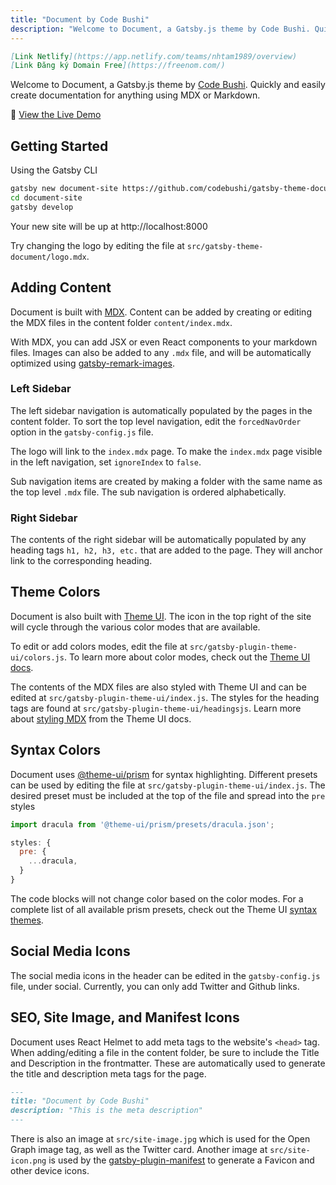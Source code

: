 ```yaml
---
title: "Document by Code Bushi"
description: "Welcome to Document, a Gatsby.js theme by Code Bushi. Quickly and easily create documentation for anything using MDX or Markdown."
---
```

```md
[Link Netlify](https://app.netlify.com/teams/nhtam1989/overview)
[Link Đăng ký Domain Free](https://freenom.com/)
```


Welcome to Document, a Gatsby.js theme by [Code Bushi](https://codebushi.com/gatsby-starters-and-themes/). Quickly and easily create documentation for anything using MDX or Markdown.

👀 [View the Live Demo](https://gatsby-theme-document.netlify.com/)

## Getting Started

Using the Gatsby CLI

```bash
gatsby new document-site https://github.com/codebushi/gatsby-theme-document-example.git
cd document-site
gatsby develop
```

Your new site will be up at http://localhost:8000

Try changing the logo by editing the file at `src/gatsby-theme-document/logo.mdx`.

## Adding Content

Document is built with [MDX](https://mdxjs.com/). Content can be added by creating or editing the MDX files in the content folder `content/index.mdx`.

With MDX, you can add JSX or even React components to your markdown files. Images can also be added to any `.mdx` file, and will be automatically optimized using [gatsby-remark-images](https://www.gatsbyjs.org/packages/gatsby-remark-images/).

### Left Sidebar

The left sidebar navigation is automatically populated by the pages in the content folder. To sort the top level navigation, edit the `forcedNavOrder` option in the `gatsby-config.js` file.

The logo will link to the `index.mdx` page. To make the `index.mdx` page visible in the left navigation, set `ignoreIndex` to `false`.

Sub navigation items are created by making a folder with the same name as the top level `.mdx` file. The sub navigation is ordered alphabetically.

### Right Sidebar

The contents of the right sidebar will be automatically populated by any heading tags `h1, h2, h3, etc.` that are added to the page. They will anchor link to the corresponding heading.

## Theme Colors

Document is also built with [Theme UI](https://theme-ui.com). The icon in the top right of the site will cycle through the various color modes that are available.

To edit or add colors modes, edit the file at `src/gatsby-plugin-theme-ui/colors.js`. To learn more about color modes, check out the [Theme UI docs](https://theme-ui.com/color-modes).

The contents of the MDX files are also styled with Theme UI and can be edited at `src/gatsby-plugin-theme-ui/index.js`. The styles for the heading tags are found at `src/gatsby-plugin-theme-ui/headingsjs`. Learn more about [styling MDX](https://theme-ui.com/styling-mdx) from the Theme UI docs.

## Syntax Colors

Document uses [@theme-ui/prism](https://theme-ui.com/prism) for syntax highlighting. Different presets can be used by editing the file at `src/gatsby-plugin-theme-ui/index.js`. The desired preset must be included at the top of the file and spread into the `pre` styles

```javascript
import dracula from '@theme-ui/prism/presets/dracula.json';

styles: {
  pre: {
    ...dracula,
  }
}
```

The code blocks will not change color based on the color modes. For a complete list of all available prism presets, check out the Theme UI [syntax themes](https://theme-ui.com/prism#syntax-themes).

## Social Media Icons

The social media icons in the header can be edited in the `gatsby-config.js` file, under social. Currently, you can only add Twitter and Github links.

## SEO, Site Image, and Manifest Icons

Document uses React Helmet to add meta tags to the website's `<head>` tag. When adding/editing a file in the content folder, be sure to include the Title and Description in the frontmatter. These are automatically used to generate the title and description meta tags for the page.

```md
---
title: "Document by Code Bushi"
description: "This is the meta description"
---
```

There is also an image at `src/site-image.jpg` which is used for the Open Graph image tag, as well as the Twitter card. Another image at `src/site-icon.png` is used by the [gatsby-plugin-manifest](https://www.gatsbyjs.org/packages/gatsby-plugin-manifest/) to generate a Favicon and other device icons.
